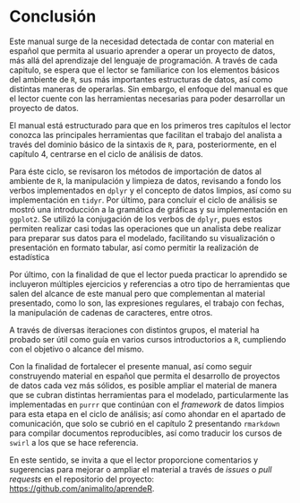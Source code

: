 # Conclusión

Este manual surge de la necesidad detectada de contar con material en español que permita
al usuario aprender a operar un proyecto de datos, más allá del aprendizaje del lenguaje
de programación. A través de cada capitulo, se espera que el lector se familiarice con los
elementos básicos del ambiente de `R`, sus más importantes estructuras de datos, así como
distintas maneras de operarlas. Sin embargo, el enfoque del manual es que el lector cuente
con las herramientas necesarias para poder desarrollar un proyecto de datos.


El manual está estructurado para que en los primeros tres capítulos el lector conozca las
principales herramientas que facilitan el trabajo del analista a través del dominio básico de la
sintaxis de `R`, para, posteriormente, en el capítulo 4, centrarse en el ciclo de análisis de datos.


Para éste ciclo, se revisaron los métodos de importación de datos al ambiente de `R`, la
manipulación y limpieza de datos, revisando a fondo los verbos implementados en `dplyr` y el
concepto de datos limpios, así como su implementación en `tidyr`. Por último, para concluir el
ciclo de análisis se mostró una introducción a la gramática de gráficas y su implementación en
`ggplot2`. Se utilizó la conjugación de los verbos de `dplyr`, pues estos permiten realizar casi
todas las operaciones que un analista debe realizar para preparar sus datos para el modelado,
facilitando su visualización o presentación en formato tabular, así como permitir la realización
de estadística 


Por último, con la finalidad de que el lector pueda practicar lo aprendido se incluyeron
múltiples ejercicios y referencias a otro tipo de herramientas que salen del alcance de este
manual pero que complementan al material presentado, como lo son, las expresiones regulares,
el trabajo con fechas, la manipulación de cadenas de caracteres, entre otros.


A través de diversas iteraciones con distintos grupos, el material ha probado ser útil como
guía en varios cursos introductorios a `R`, cumpliendo con el objetivo o alcance del mismo.


Con la finalidad de fortalecer el presente manual, así como seguir construyendo material en
español que permita el desarrollo de proyectos de datos cada vez más sólidos, es posible ampliar
el material de manera que se cubran distintas herramientas para el modelado, particularmente
las implementadas en `purrr` que continúan con el *framework* de datos limpios para esta etapa
en el ciclo de análisis; así como ahondar en el apartado de comunicación, que solo se cubrió 
en el capítulo 2 presentando `rmarkdown` para compilar documentos reproducibles, así como
traducir los cursos de `swirl` a los que se hace referencia.


En este sentido, se invita a que el lector proporcione comentarios y sugerencias para mejorar
o ampliar el material a través de *issues* o *pull requests* en el repositorio del proyecto:
[https://github.com/animalito/aprendeR](https://github.com/animalito/aprendeR).